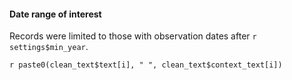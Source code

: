 #### Date range of interest

Records were limited to those with observation dates after `r settings$min_year`.

`r paste0(clean_text$text[i], " ", clean_text$context_text[i])`
